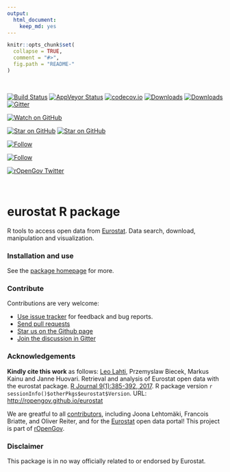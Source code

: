```yaml
---
output: 
  html_document: 
    keep_md: yes
---
```



```r
knitr::opts_chunk$set(
  collapse = TRUE,
  comment = "#>",
  fig.path = "README-"
)
```

<br>

<!--[![license](https://img.shields.io/github/license/mashape/apistatus.svg)]()-->
<!--[![DOI](https://zenodo.org/badge/DOI/10.5281/zenodo.399279.svg)](https://doi.org/10.5281/zenodo.399279)-->
<!--[![PRs Welcome][prs-badge]][prs]-->
<!--[![Code of Conduct][coc-badge]][coc]-->
[![Build Status](https://travis-ci.org/rOpenGov/eurostat.svg?branch=master)](https://travis-ci.org/rOpenGov/eurostat)
[![AppVeyor Status](https://ci.appveyor.com/api/projects/status/github/rOpenGov/eurostat?branch=master&svg=true)](https://ci.appveyor.com/project/rOpenGov/eurostat)
[![codecov.io](https://codecov.io/github/rOpenGov/eurostat/coverage.svg?branch=master)](https://codecov.io/github/rOpenGov/eurostat?branch=master)
[![Downloads](http://cranlogs.r-pkg.org/badges/grand-total/eurostat)](https://cran.r-project.org/package=eurostat)
[![Downloads](http://cranlogs.r-pkg.org/badges/eurostat)](https://cran.r-project.org/package=eurostat)
[![Gitter](https://badges.gitter.im/rOpenGov/eurostat.svg)](https://gitter.im/rOpenGov/eurostat?utm_source=badge&utm_medium=badge&utm_campaign=pr-badge)

[![Watch on GitHub][github-watch-badge]][github-watch]

[![Star on GitHub][github-star-badge]][github-star]
[![Star on GitHub](https://img.shields.io/github/stars/ropengov/eurostat.svg?style=social)](https://github.com/ropengov/eurostat/stargazers)


[![Follow](https://img.shields.io/twitter/follow/ropengov.svg?style=social)](https://twitter.com/intent/follow?screen_name=ropengov)

[![Follow](https://img.shields.io/badge/Twitter-@rOpenGov.svg?style=flat)](https://twitter.com/intent/follow?screen_name=ropengov)  

   <a href="http://twitter.com/rOpenGov" target="_blank">
        <img src="https://img.shields.io/badge/Twitter-@rOpenGov.svg?style=flat" alt="rOpenGov Twitter">
    </a>
 

<!--[![Contributors](https://img.shields.io/github/contributors/cdnjs/cdnjs.svg?style=flat-square)](#contributors)-->

<!--[![License](https://img.shields.io/pypi/l/Django.svg)](https://opensource.org/licenses/BSD-2-Clause)-->

<!--[![Stories in Ready](http://badge.waffle.io/ropengov/eurostat.png?label=TODO)](http://waffle.io/ropengov/eurostat)-->
<!--[![CRAN version](http://www.r-pkg.org/badges/version/eurostat)](https://cran.r-project.org/package=eurostat)-->

<br>

# eurostat R package

<!-- README.md is generated from README.Rmd. Please edit that file -->

R tools to access open data from [Eurostat](http://ec.europa.eu/eurostat). Data search, download, manipulation and visualization. 


### Installation and use

See the [package homepage](http://ropengov.github.io/eurostat) for more.


### Contribute

Contributions are very welcome:

  * [Use issue tracker](https://github.com/ropengov/eurostat/issues) for feedback and bug reports.
  * [Send pull requests](https://github.com/ropengov/eurostat/)
  * [Star us on the Github page](https://github.com/ropengov/eurostat)
  * [Join the discussion in Gitter](https://gitter.im/rOpenGov/eurostat)

### Acknowledgements

**Kindly cite this work** as follows: [Leo Lahti](https://github.com/antagomir), Przemyslaw Biecek, Markus Kainu and Janne Huovari. Retrieval and analysis of Eurostat open data with the eurostat package. [R Journal 9(1):385-392, 2017](https://journal.r-project.org/archive/2017/RJ-2017-019/index.html). R package version `r sessionInfo()$otherPkgs$eurostat$Version`. URL: [http://ropengov.github.io/eurostat](http://ropengov.github.io/eurostat)

We are greatful to all [contributors](https://github.com/rOpenGov/eurostat/graphs/contributors), including Joona Lehtomäki, Francois Briatte, and Oliver Reiter, and for the [Eurostat](http://ec.europa.eu/eurostat/) open data portal! This project is part of [rOpenGov](http://ropengov.github.io).



### Disclaimer

This package is in no way officially related to or endorsed by Eurostat.


[chat-badge]: https://img.shields.io/badge/chat-on%20gitter-46BC99.svg?style=flat-square
[chat]: https://gitter.im/ropengov/eurostat?utm_source=badge&utm_medium=badge&utm_campaign=pr-badge&utm_content=badge
[build-badge]: https://img.shields.io/travis/ropengov/eurostat.svg?style=flat-square
[build]: https://travis-ci.org/ropengov/eurostat
[version-badge]: https://img.shields.io/npm/v/eurostat.svg?style=flat-square
[package]: https://www.npmjs.com/package/eurostat
[license-badge]: https://img.shields.io/npm/l/eurostat.svg?style=flat-square
[license]: https://github.com/ropengov/eurostat/blob/master/LICENSE
[prs-badge]: https://img.shields.io/badge/PRs-welcome-brightgreen.svg?style=flat-square
[prs]: http://makeapullrequest.com
[donate-badge]: https://img.shields.io/badge/$-support-green.svg?style=flat-square
[donate]: http://kcd.im/donate
[coc-badge]: https://img.shields.io/badge/code%20of-conduct-ff69b4.svg?style=flat-square
[coc]: https://github.com/ropengov/eurostat/blob/master/other/CODE_OF_CONDUCT.md
[implementations-badge]: https://img.shields.io/badge/%F0%9F%92%A1-implementations-8C8E93.svg?style=flat-square
[implementations]: https://github.com/ropengov/eurostat/blob/master/other/IMPLEMENTATIONS.md
[github-watch-badge]: https://img.shields.io/github/watchers/ropengov/eurostat.svg?style=social
[github-watch]: https://github.com/ropengov/eurostat/watchers
[github-star-badge]: https://img.shields.io/github/stars/ropengov/eurostat.svg?style=social
[github-star]: https://github.com/ropengov/eurostat/stargazers
[twitter]: https://twitter.com/intent/tweet?text=Check%20out%20eurostat!%20%E2%9C%A8%20Recognize%20all%20contributors,%20not%20just%20the%20ones%20who%20commit%20code%20%E2%9C%A8%20https://github.com/ropengov/eurostat%20%F0%9F%A4%97
[twitter-badge]: https://img.shields.io/twitter/url/https/github.com/ropengov/eurostat.svg?style=social
[emojis]: https://github.com/ropengov/eurostat#emoji-key
[eurostat]: https://github.com/ropengov/eurostat
